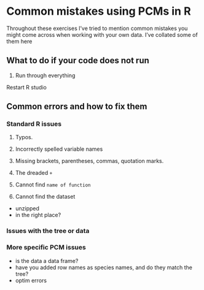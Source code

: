# Common mistakes using PCMs in R

Throughout these exercises I've tried to mention common mistakes you might come across when working with your own data. I've collated some of them here 

## What to do if your code does not run

1. Run through everything

Restart R studio


## Common errors and how to fix them

### Standard R issues

1. Typos.

2. Incorrectly spelled variable names

3. Missing brackets, parentheses, commas, quotation marks.

4. The dreaded `+`

5. Cannot find `name of function`

6. Cannot find the dataset
  - unzipped
  - in the right place?
  
### Issues with the tree or data



### More specific PCM issues

- is the data a data frame?
- have you added row names as species names, and do they match the tree?
- optim errors



